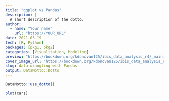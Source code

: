 ```yaml
---
title: "ggplot vs Pandas"
description: |
  A short description of the dotto.
author:
  - name: "Your name"
    url: "https://YOUR_URL"
date: 2021-03-19
tech: [R, Python]
packages: [pkg1, pkg2]
categories: [Visualization, Modeling]
preview: "https://bookdown.org/kdonovan125/ibis_data_analysis_r4/_main_files/figure-html/ggplot_ex_4_1-2.png"
cover_image_url: "https://bookdown.org/kdonovan125/ibis_data_analysis_r4/_main_files/figure-html/ggplot_ex_4_1-2.png"
slug: data-wrangling with Pandas
output: DataMotto::Dotto
---
```


<!--
Data Motto is a Multi-lingual Data Science Website.
Check Data Motto at <https://DataMotto.com>.
-->

```r
DataMotto::use_dotto()
```

<!-- Dot 1 ------------------------------------------------>

```r
plot(cars)
```


